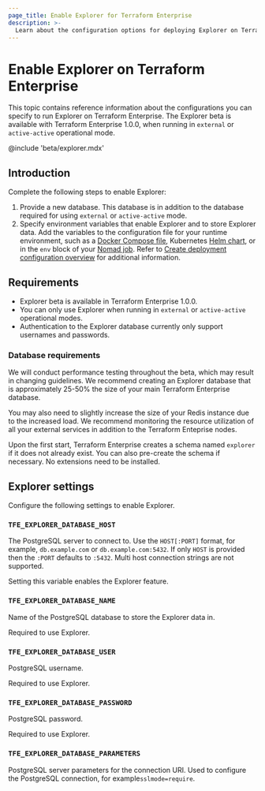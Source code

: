 ```yaml
---
page_title: Enable Explorer for Terraform Enterprise
description: >-
  Learn about the configuration options for deploying Explorer on Terraform Enterprise.
---
```


# Enable Explorer on Terraform Enterprise 

This topic contains reference information about the configurations you can specify to run Explorer on Terraform Enterprise. The Explorer beta is available with Terraform Enterprise 1.0.0, when running in `external` or `active-active` operational mode. 

@include 'beta/explorer.mdx'

## Introduction

Complete the following steps to enable Explorer:

1. Provide a new database. This database is in addition to the database required for using `external` or `active-active` mode.
1. Specify environment variables that enable Explorer and to store Explorer data. Add the variables to the configuration file for your runtime environment, such as a [Docker Compose file](https://docs.docker.com/compose/compose-file/), Kubernetes [Helm chart](https://helm.sh/), or in the `env` block of your [Nomad job](/nomad/docs/job-specification/env). Refer to [Create deployment configuration overview](/terraform/enterprise/deploy/configuration) for additional information.

## Requirements

- Explorer beta is available in Terraform Enterprise 1.0.0. 
- You can only use Explorer when running in `external` or `active-active` operational modes. 
- Authentication to the Explorer database currently only support usernames and passwords.


### Database requirements

We will conduct performance testing throughout the beta, which may result in changing guidelines. We recommend creating an Explorer database that is approximately 25-50% the size of your main Terraform Enterprise database. 

You may also need to slightly increase the size of your Redis instance due to the increased load. We recommend monitoring the resource utilization of all your external services in addition to the Terraform Enteprise nodes. 

Upon the first start, Terraform Enterprise creates a schema named `explorer` if it does not already exist. You can also pre-create the schema if necessary. No extensions need to be installed.

## Explorer settings

Configure the following settings to enable Explorer.

### `TFE_EXPLORER_DATABASE_HOST`

The PostgreSQL server to connect to. Use the `HOST[:PORT]` format, for example, `db.example.com` or `db.example.com:5432`. If only `HOST` is provided then the `:PORT` defaults to `:5432`. Multi host connection strings are not supported. 

Setting this variable enables the Explorer feature.

### `TFE_EXPLORER_DATABASE_NAME`

Name of the PostgreSQL database to store the Explorer data in.

Required to use Explorer.

### `TFE_EXPLORER_DATABASE_USER`

PostgreSQL username.

Required to use Explorer.

### `TFE_EXPLORER_DATABASE_PASSWORD`

PostgreSQL password.

Required to use Explorer.

### `TFE_EXPLORER_DATABASE_PARAMETERS`

PostgreSQL server parameters for the connection URI. Used to configure the PostgreSQL connection, for example`sslmode=require`.
